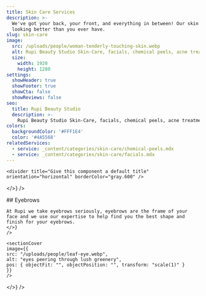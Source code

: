 ```yaml
---
title: Skin Care Services
description: >-
  We've got your back, your front, and everything in between! Our skin care treatments will help you
  looking better than you ever have.
slug: skin-care
image:
  src: /uploads/people/woman-tenderly-touching-skin.webp
  alt: Rupi Beauty Studio Skin-Care, facials, chemical peels, acne treatments, and anti-aging
  size:
    width: 1920
    height: 1280
settings:
  showHeader: true
  showFooter: true
  showCta: false
  showReviews: false
seo:
  title: Rupi Beauty Studio
  description: >-
    Rupi Beauty Studio Skin-Care, facials, chemical peels, acne treatments, and anti-agings
colors:
  backgroundColor: '#FFF1E4'
  color: '#4A5568'
relatedServices:
  - service: _content/categories/skin-care/chemical-peels.mdx
  - service: _content/categories/skin-care/facials.mdx
---
```


<section
  title="Rupi Logo"
  settings={{
    width: "full",
    backgroundColor: "#FFF1E4",
    color: "#4A5568",
    contained: true,
    centerContent: true
  }}
  body={<>
    <logo title="Rupi Beauty Studio Logo" />

    <divider title="Give this component a default title" orientation="horizontal" borderColor="gray.600" />
  </>}
/>

<section
  title="Eyebrow Details"
  settings={{
    width: "4xl",
    color: "gray.700",
    bg: "bg",
    spacing: { px: "12", py: "12", mx: "auto", my: "24" },
    decorative: {
      border: "2px",
      borderColor: "gray.500",
      rounded: "lg",
      shadow: "xl"
    },
    typography: {
      fontFamily: "body",
      fontSize: "4xl",
      fontWeight: "normal",
      lineHeight: "taller",
      letterSpacing: "normal",
      textAlign: "left",
      textDecoration: "none",
      textOverflow: "clip",
      textTransform: "none"
    },
    maxW: "",
    backgroundColor: "",
    contained: false,
    centerContent: true,
    flex: { direction: "column-reverse", justify: "center", align: "center" }
  }}
  body={<>
    <box
    title="Content"
    settings={{
    box: {
    display: "block",
    position: "static",
    top: "auto",
    right: "auto",
    bottom: "auto",
    left: "auto",
    overflow: "visible",
    visibility: "",
    opacity: "1",
    zIndex: "auto"
    },
    spacing: { px: 6, py: 12, mx: 0, my: 0 },
    decorative: {
    border: "none",
    borderColor: "transparent",
    rounded: 0,
    shadow: "none"
    },
    typography: {
    fontFamily: "body",
    fontSize: "base",
    fontWeight: "normal",
    lineHeight: "base",
    letterSpacing: "normal",
    textAlign: "left",
    textDecoration: "none",
    textOverflow: "none",
    textTransform: "none"
    }
    }}
    body={<>
    ## Eyebrows

    At Rupi we take eyebrows seriously, eyebrows are the frame of your face and we use our expertise to help find you the best shape and finish for your eyebrows.
    </>}
    />

    <sectionCover
    image={{
    src: "/uploads/people/leaf-eye.webp",
    alt: "eyes peering through lush greenery",
    pos: { objectFit: "", objectPosition: "", transform: "scale(1)" }
    }}
    />
  </>}
/>
